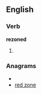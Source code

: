 ==English==

===Verb===
'''rezoned'''

# {{present participle of|[[rezone]]}}

===Anagrams===
* {{alphagram|deenorz}}
* [[red zone#English|red zone]]
